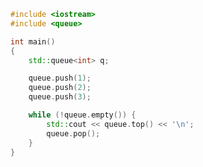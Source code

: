 ```cpp title="Push and pop on queue, printing the values"
#include <iostream>
#include <queue>

int main()
{
	std::queue<int> q;

	queue.push(1);
	queue.push(2);
	queue.push(3);

	while (!queue.empty()) {
		std::cout << queue.top() << '\n';
		queue.pop();
	}
}
```